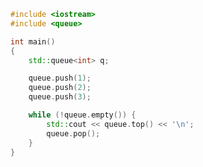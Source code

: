 ```cpp title="Push and pop on queue, printing the values"
#include <iostream>
#include <queue>

int main()
{
	std::queue<int> q;

	queue.push(1);
	queue.push(2);
	queue.push(3);

	while (!queue.empty()) {
		std::cout << queue.top() << '\n';
		queue.pop();
	}
}
```